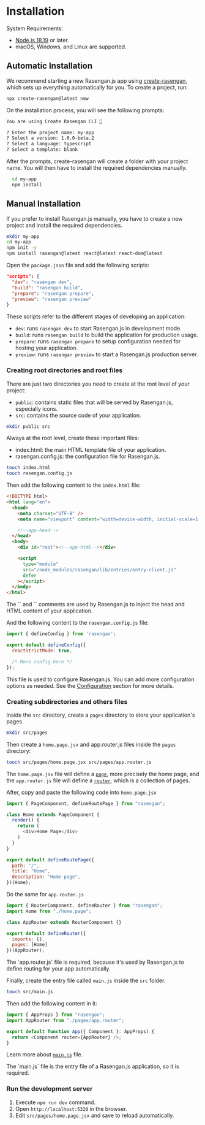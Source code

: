 
# Installation

System Requirements:

- [Node.js 18.19](https://nodejs.org) or later.
- macOS, Windows, and Linux are supported.


## Automatic Installation

We recommend starting a new Rasengan.js app using [create-rasengan](/docs/api/create-rasengan-app), which sets up everything automatically for you. 
To create a project, run:

```bash filename="Terminal" copy
npx create-rasengan@latest new
```

On the installation process, you will see the following prompts:

```txt filename="Terminal"
You are using Create Rasengan CLI 🎉

? Enter the project name: my-app
? Select a version: 1.0.0-beta.2
? Select a language: typescript
? Select a template: blank
```

After the prompts, create-rasengan will create a folder with your project name. You will then have to install the required dependencies manually.

```bash filename="Terminal" copy
  cd my-app
  npm install
```

## Manual Installation

If you prefer to install Rasengan.js manually, you have to create a new project and install the required dependencies.

```bash filename="Terminal" copy
mkdir my-app
cd my-app
npm init -y
npm install rasengan@latest react@latest react-dom@latest
```

Open the `package.json` file and add the following scripts:

```json filename="package.json" copy
"scripts": {
  "dev": "rasengan dev",
  "build": "rasengan build",
  "prepare": "rasengan prepare",
  "preview": "rasengan preview"
}
```

These scripts refer to the different stages of developing an application:

- `dev`: runs `rasengan dev` to start Rasengan.js in development mode.
- `build`: runs `rasengan build` to build the application for production usage.
- `prepare`: runs `rasengan prepare` to setup configuration needed for hosting your application.
- `preview`: runs `rasengan preview` to start a Rasengan.js production server.


### Creating root directories and root files

There are just two directories you need to create at the root level of your project:

- `public`: contains static files that will be served by Rasengan.js, especially icons.
- `src`: contains the source code of your application.

```bash filename="Terminal" copy
mkdir public src
```

Always at the root level, create these important files:

- index.html: the main HTML template file of your application.
- rasengan.config.js: the configuration file for Rasengan.js.

```bash filename="Terminal" copy
touch index.html
touch rasengan.config.js
```

Then add the following content to the `index.html` file:

```html filename="index.html" copy
<!DOCTYPE html>
<html lang="en">
  <head>
    <meta charset="UTF-8" />
    <meta name="viewport" content="width=device-width, initial-scale=1.0" />

    <!--app-head-->
  </head>
  <body>
    <div id="root"><!--app-html--></div>

    <script
      type="module"
      src="/node_modules/rasengan/lib/entries/entry-client.js"
      defer
    ></script>
  </body>
</html>
```

<AlertBox type="info">
  The `<!--app-head-->` and `<!--app-html-->` comments are used by Rasengan.js to inject the head and HTML content of your application.
</AlertBox>

And the following content to the `rasengan.config.js` file:

```javascript filename="rasengan.config.js" copy
import { defineConfig } from 'rasengan';

export default defineConfig({
  reactStrictMode: true,

  /* More config here */
});
```

This file is used to configure Rasengan.js. You can add more configuration options as needed.
See the [Configuration](/docs/api/rasengan-config) section for more details.

### Creating subdirectories and others files

Inside the `src` directory, create a `pages` directory to store your application's pages.

```bash filename="Terminal" copy
mkdir src/pages
```

Then create a `home.page.jsx` and app.router.js files inside the `pages` directory:

```bash filename="Terminal" copy
touch src/pages/home.page.jsx src/pages/app.router.js
```

The `home.page.jsx` file will define a [`page`](/docs/core/routing#pages), more precisely the home page,
and the `app.router.js` file will define a [`router`](/docs/core/routing#routers), which is a collection of pages.

After, copy and paste the following code into `home.page.jsx`

```javascript filename="home.page.jsx" copy
import { PageComponent, defineRoutePage } from "rasengan";

class Home extends PageComponent {
  render() {
    return (
      <div>Home Page</div>
    )
  }
}

export default defineRoutePage({
  path: "/",
  title: "Home",
  description: "Home page",
})(Home);
```

Do the same for `app.router.js`

```javascript filename="app.router.js" copy
import { RouterComponent, defineRouter } from "rasengan";
import Home from "./home.page";

class AppRouter extends RouterComponent {}

export default defineRouter({
  imports: [],
  pages: [Home]
})(AppRouter);
```

<AlertBox type="info">
The `app.router.js` file is required, because it's used by Rasengan.js to define routing for your app automatically.
</AlertBox>

Finally, create the entry file called `main.js` inside the `src` folder.

```bash filename="Terminal" copy
touch src/main.js
```

Then add the following content in it:

```javascript filename="main.js" copy
import { AppProps } from "rasengan";
import AppRouter from "./pages/app.router";

export default function App({ Component }: AppProps) {
  return <Component router={AppRouter} />;
}
```

Learn more about [`main.js`](/docs/api/file-convention/main) file.


<AlertBox type="info">
The `main.js` file is the entry file of a Rasengan.js application, so it is required.
</AlertBox>

### Run the development server

1. Execute `npm run dev` command.
2. Open `http://localhost:5320` in the browser.
3. Edit `src/pages/home.page.jsx` and save to reload automatically.